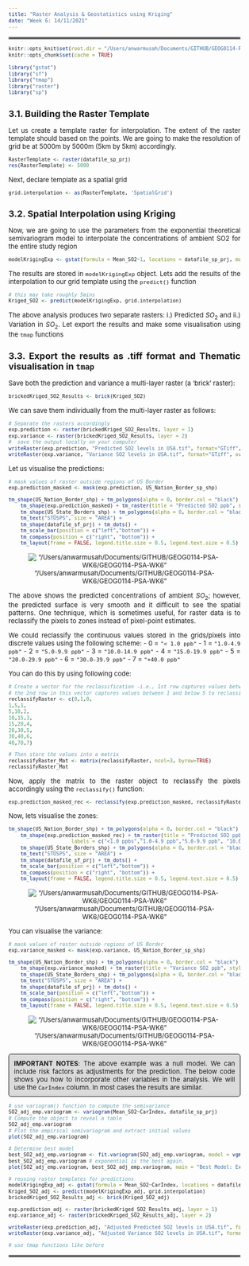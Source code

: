 ```yaml
---
title: "Raster Analysis & Geostatistics using Kriging"
date: "Week 6: 14/11/2021"
---
```


<style type: "text/css">
h1.title {
	font-size: 20px;
}

h4.date {
	font-size: 18px;
}

h1 {
	font-size: 18px;
}

h2 {
	font-size: 18px;
}

body{/* Normal */
	font-size: 13px;
	text-align: justify;
}

p.comment {
background-color: #DBDBDB;
padding: 10px;
border: 1px solid black;
border-radius: 5px;
}

code.r{
  font-size: 10px;
}
pre {
  font-size: 12px
}
</style>

<hr style="border:2px solid gray"> </hr>

```r
knitr::opts_knit$set(root.dir = "/Users/anwarmusah/Documents/GITHUB/GEOG0114-PSA-WK6-1/Dataset")
knitr::opts_chunk$set(cache = TRUE)
```

```r
library("gstat")
library("sf")
library("tmap")
library("raster")
library("sp")
```

## **3.1. Building the Raster Template**
Let us create a template raster for interpolation. The extent of the raster template should based on the points. We are going
to make the resolution of grid be at 5000m by 5000m (5km by 5km) accordingly.

```r
RasterTemplate <- raster(datafile_sp_prj)
res(RasterTemplate) <- 5000
```

Next, declare template as a spatial grid
```r
grid.interpolation <- as(RasterTemplate, 'SpatialGrid')
```

## **3.2. Spatial Interpolation using Kriging**
Now, we are going to use the parameters from the exponential theoretical semivariogram model to interpolate the concentrations of ambient SO2 for the entire study region

```r
modelKrigingExp <- gstat(formula = Mean_SO2~1, locations = datafile_sp_prj, model = exp_SO2_emp.variogram)
```

The results are stored in `modelKrigingExp` object. Lets add the results of the interpolation to our grid template using the 
`predict()` function

```r
# this may take roughly 5mins
Kriged_SO2 <- predict(modelKrigingExp, grid.interpolation)
```

The above analysis produces two separate rasters: i.) Predicted $SO_{2}$ and ii.) Variation in $SO_{2}$. Let export the results and make some visualisation using the `tmap` functions

## **3.3. Export the results as .tiff format and Thematic visualisation in** `tmap`
Save both the prediction and variance a multi-layer raster (a 'brick' raster):

```r
brickedKriged_SO2_Results <- brick(Kriged_SO2)
```

We can save them individually from the multi-layer raster as follows:
```r
# Separate the rasters accordingly
exp.prediction <- raster(brickedKriged_SO2_Results, layer = 1)
exp.variance <- raster(brickedKriged_SO2_Results, layer = 2)
#  save the output locally on your computer
writeRaster(exp.prediction, "Predicted SO2 levels in USA.tif", format="GTiff", overwrite = TRUE)
writeRaster(exp.variance, "Variance SO2 levels in USA.tif", format="GTiff", overwrite = TRUE)
```

Let us visualise the predictions:
```r
# mask values of raster outside regions of US Border
exp.prediction_masked <- mask(exp.prediction, US_Nation_Border_sp_shp)

tm_shape(US_Nation_Border_shp) + tm_polygons(alpha = 0, border.col = "black") + # add base map of borders here
	tm_shape(exp.prediction_masked) + tm_raster(title = "Predicted SO2 ppb", style = "cont", palette = "Reds") +
	tm_shape(US_State_Borders_shp) + tm_polygons(alpha = 0, border.col = "black") +
	tm_text("STUSPS", size = "AREA") +
	tm_shape(datafile_sf_prj) + tm_dots() + 
	tm_scale_bar(position = c("left","bottom")) +
	tm_compass(position = c("right", "bottom")) +
	tm_layout(frame = FALSE, legend.title.size = 0.5, legend.text.size = 0.5)
```

<center>
!["/Users/anwarmusah/Documents/GITHUB/GEOG0114-PSA-WK6/GEOG0114-PSA-WK6"](Image3_1.png)
</center>

The above shows the predicted concentrations of ambient $SO_{2}$; however, the predicted surface is very smooth and it difficult
to see the spatial patterns. One technique, which is sometimes useful, for raster data is to reclassify the pixels to zones instead
of pixel-point estimates.

We could reclassify the continuous values stored in the grids/pixels into discrete values using the following scheme:
- 0 = `"< 1.0 ppb"`
- 1 = `"1.0-4.9 ppb"`
- 2 = `"5.0-9.9 ppb"`
- 3 = `"10.0-14.9 ppb"`
- 4 = `"15.0-19.9 ppb"`
- 5 = `"20.0-29.9 ppb"`
- 6 = `"30.0-39.9 ppb"`
- 7 = `"+40.0 ppb"`

You can do this by using following code:

```r
# Create a vector for the reclassification -i.e., 1st row captures values between 0 and below 1 to reclassify a pixel as 0
# the 2nd row in this vector captures values between 1 and below 5 to reclassify a pixel as 1 and so on and so forth
reclassifyRaster <- c(0,1,0,
1,5,1,
5,10,2,
10,15,3,
15,20,4,
20,30,5,
30,40,6,
40,70,7)

# Then store the values into a matrix 
reclassifyRaster_Mat <- matrix(reclassifyRaster, ncol=3, byrow=TRUE)
reclassifyRaster_Mat
```

Now, apply the matrix to the raster object to reclassify the pixels accordingly using the `reclassify()` function:
```r
exp.prediction_masked_rec <- reclassify(exp.prediction_masked, reclassifyRaster_Mat)
```

Now, lets visualise the zones:
```r
tm_shape(US_Nation_Border_shp) + tm_polygons(alpha = 0, border.col = "black") + # add base map of borders here
	tm_shape(exp.prediction_masked_rec) + tm_raster(title = "Predicted SO2 ppb", style = "cat", palette = "Reds", 
					 labels = c("<1.0 ppbs","1.0-4.9 ppb","5.0-9.9 ppb", "10.0-14.9 ppb" , "15.0-19.9 ppb", "20.0-29.9 ppb", "30.0-39.9 ppb","+40.0ppb")) +
	tm_shape(US_State_Borders_shp) + tm_polygons(alpha = 0, border.col = "black") +
	tm_text("STUSPS", size = "AREA") +
	tm_shape(datafile_sf_prj) + tm_dots() + 
	tm_scale_bar(position = c("left","bottom")) +
	tm_compass(position = c("right", "bottom")) +
	tm_layout(frame = FALSE, legend.title.size = 0.5, legend.text.size = 0.5)
```

<center>
!["/Users/anwarmusah/Documents/GITHUB/GEOG0114-PSA-WK6/GEOG0114-PSA-WK6"](Image3_2_5.png)
</center>

You can visualise the variance:
```r
# mask values of raster outside regions of US Border
exp.variance_masked <- mask(exp.variance, US_Nation_Border_sp_shp)

tm_shape(US_Nation_Border_shp) + tm_polygons(alpha = 0, border.col = "black") + # add base map of borders here
	tm_shape(exp.variance_masked) + tm_raster(title = "Variance SO2 ppb", style = "cont", palette = "Reds") +
	tm_shape(US_State_Borders_shp) + tm_polygons(alpha = 0, border.col = "black") +
	tm_text("STUSPS", size = "AREA") +
	tm_shape(datafile_sf_prj) + tm_dots() + 
	tm_scale_bar(position = c("left","bottom")) +
	tm_compass(position = c("right", "bottom")) +
	tm_layout(frame = FALSE, legend.title.size = 0.5, legend.text.size = 0.5)
```

<center>
!["/Users/anwarmusah/Documents/GITHUB/GEOG0114-PSA-WK6/GEOG0114-PSA-WK6"](Image3_2.png)
</center>

<p class="comment">
**IMPORTANT NOTES**: The above example was a null model. We can include risk factors as adjustments for the prediction. The below code shows you how to incorporate other variables in the analysis. We will use the `CarIndex` column. In most cases the results are similar.
</p>

```r
# use variogram() function to compute the semivariance 
SO2_adj_emp.variogram <- variogram(Mean_SO2~CarIndex, datafile_sp_prj)
# Compute the object to reveal a table
SO2_adj_emp.variogram
# Plot the empirical semivariogram and extract initial values
plot(SO2_adj_emp.variogram)

# Determine best model
best_SO2_adj_emp.variogram <- fit.variogram(SO2_adj_emp.variogram, model = vgm(c("Exp", "Gau", "Sph")))
best_SO2_adj_emp.variogram # exponential is the best again. 
plot(SO2_adj_emp.variogram, best_SO2_adj_emp.variogram, main = "Best Model: Exponential (Nug: 3.6, PSill: 55.9, Range: 295077m)")

# reusing raster templates for predictions
modelKrigingExp_adj <- gstat(formula = Mean_SO2~CarIndex, locations = datafile_sp_prj, model = best_SO2_adj_emp.variogram)
Kriged_SO2_adj <- predict(modelKrigingExp_adj, grid.interpolation)
brickedKriged_SO2_Results_adj <- brick(Kriged_SO2_adj)

exp.prediction_adj <- raster(brickedKriged_SO2_Results_adj, layer = 1)
exp.variance_adj <- raster(brickedKriged_SO2_Results_adj, layer = 2)

writeRaster(exp.prediction_adj, "Adjusted Predicted SO2 levels in USA.tif", format="GTiff", overwrite = TRUE)
writeRaster(exp.variance_adj, "Adjusted Variance SO2 levels in USA.tif", format="GTiff", overwrite = TRUE)

# use tmap functions like before
```

<hr style="border:2px solid gray"> </hr>
